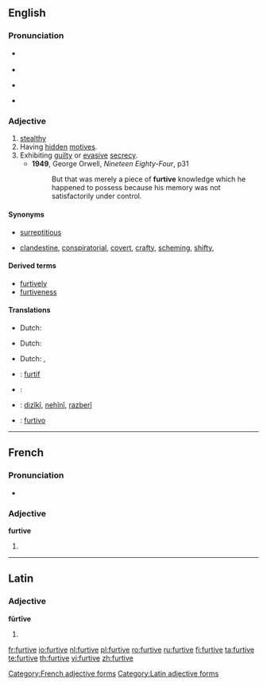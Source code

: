 ==English==

===Pronunciation===
* {{a|UK}} {{IPA|/ˈfɜtɪv/}}
* {{audio|en-uk-Furtive.ogg|Audio (UK)}}
* {{a|US}} {{IPA|/ˈfɜɻɾɪv/}}
* {{audio|en-us-furtive.ogg|Audio (US)}}

===Adjective===
{{en-adj}}

# [[stealthy]]
# Having [[hidden]] [[motive]]s.
# Exhibiting [[guilty]] or [[evasive]] [[secrecy]].
#* '''1949''', George Orwell, ''Nineteen Eighty-Four'', p31
#*: But that was merely a piece of '''furtive''' knowledge which he happened to possess because his memory was not satisfactorily under control.

{{rfex}}

====Synonyms====
* {{sense|stealthy}} [[surreptitious]]
* {{sense|having hidden motives}} [[clandestine]], [[conspiratorial]], [[covert]], [[crafty]], [[scheming]], [[shifty]],

====Derived terms====
* [[furtively]]
* [[furtiveness]]

====Translations====
{{trans-top|stealthy}}
* Dutch: {{t|nl|heimelijk}}
{{trans-mid}}
{{trans-bottom}}

{{trans-top|having hidden motives}}
* Dutch: {{t|nl|geniepig}}
{{trans-mid}}
{{trans-bottom}}

{{trans-top|exhibiting guilty or evasive secrecy}}
* Dutch: {{t|nl|heimelijk}}, {{t+|nl|geheim}}
{{trans-mid}}
{{trans-bottom}}

{{checktrans-top}}
*{{ttbc|French}}: [[furtif]]
*{{ttbc|Interlingua}}: {{t-|ia|furtive|xs=Interlingua}}
*{{ttbc|Kurdish}}: [[dizîkî]], [[nehînî]], [[razberî]]
{{trans-mid}}
*{{ttbc|Portuguese}}: [[furtivo]]
{{trans-bottom}}

----

==French==
===Pronunciation===
* {{IPA|/fyʁtiv/}}

===Adjective===
'''furtive''' {{f}}

# {{feminine of|[[furtif]]|lang=French}}

[[Category:French adjective forms]]

----

==Latin==

===Adjective===
'''fūrtīve'''

# {{inflection of|furtivus|fūrtīvus|m|voc|s|lang=la}}

[[Category:Latin adjective forms]]

[[fr:furtive]]
[[io:furtive]]
[[nl:furtive]]
[[pl:furtive]]
[[ro:furtive]]
[[ru:furtive]]
[[fi:furtive]]
[[ta:furtive]]
[[te:furtive]]
[[th:furtive]]
[[vi:furtive]]
[[zh:furtive]]